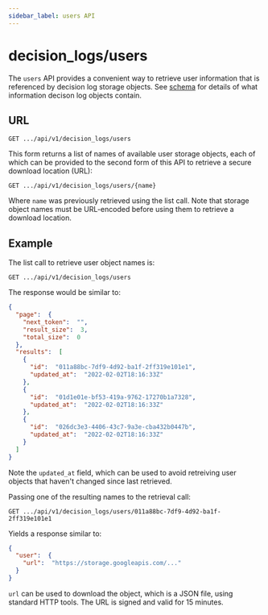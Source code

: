```yaml
---
sidebar_label: users API
---
```


# decision_logs/users

The `users` API provides a convenient way to retrieve user information that is referenced by decision log storage 
objects. See [schema](/docs/decision-logs-guide/schemas) for details of what information decison log objects contain.

## URL

`GET .../api/v1/decision_logs/users`

This form returns a list of names of available user storage objects, each of which can be provided to the
second form of this API to retrieve a secure download location (URL):

`GET .../api/v1/decision_logs/users/{name}`

Where `name` was previously retrieved using the list call. Note that storage object names must be
URL-encoded before using them to retrieve a download location.

## Example

The list call to retrieve user object names is:

`GET .../api/v1/decision_logs/users`

The response would be similar to:

```json
{
  "page":  {
    "next_token":  "",
    "result_size":  3,
    "total_size":  0
  },
  "results":  [
    {
      "id":  "011a88bc-7df9-4d92-ba1f-2ff319e101e1",
      "updated_at":  "2022-02-02T18:16:33Z"
    },
    {
      "id":  "01d1e01e-bf53-419a-9762-17270b1a7328",
      "updated_at":  "2022-02-02T18:16:33Z"
    },
    {
      "id":  "026dc3e3-4406-43c7-9a3e-cba432b0447b",
      "updated_at":  "2022-02-02T18:16:33Z"
    }
  ]
}
```
Note the `updated_at` field, which can be used to avoid retreiving user objects that haven't changed since last
retrieved.

Passing one of the resulting names to the retrieval call:

`GET .../api/v1/decision_logs/users/011a88bc-7df9-4d92-ba1f-2ff319e101e1`

Yields a response similar to:

```json
{
  "user":  {
    "url":  "https://storage.googleapis.com/..."
  }
}
```

`url` can be used to download the object, which is a JSON file, using standard HTTP tools. The URL is signed
and valid for 15 minutes.
